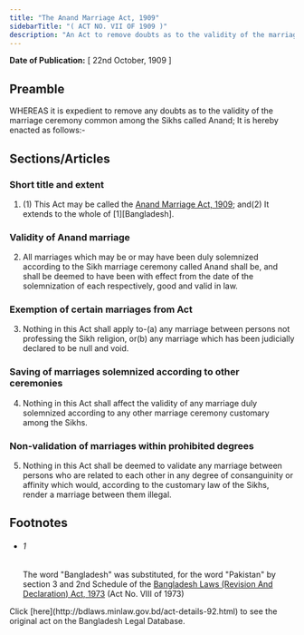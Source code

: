 ```yaml
---
title: "The Anand Marriage Act, 1909"
sidebarTitle: "( ACT NO. VII OF 1909 )"
description: "An Act to remove doubts as to the validity of the marriage ceremony common among the Sikhs called Anand"
---
```


**Date of Publication:** [ 22nd October, 1909 ]

## Preamble

WHEREAS it is expedient to remove any doubts as to the validity of the marriage ceremony common among the Sikhs called Anand; It is hereby enacted as follows:-

## Sections/Articles

### Short title and extent

1. (1) This Act may be called the [Anand Marriage Act, 1909](/act-92.html "Anand Marriage Act, 1909"); and(2) It extends to the whole of [1][Bangladesh].

### Validity of Anand marriage

2. All marriages which may be or may have been duly solemnized according to the Sikh marriage ceremony called Anand shall be, and shall be deemed to have been with effect from the date of the solemnization of each respectively, good and valid in law.

### Exemption of certain marriages from Act

3. Nothing in this Act shall apply to-(a) any marriage between persons not professing the Sikh religion, or(b) any marriage which has been judicially declared to be null and void.

### Saving of marriages solemnized according to other ceremonies

4. Nothing in this Act shall affect the validity of any marriage duly solemnized according to any other marriage ceremony customary among the Sikhs.

### Non-validation of marriages within prohibited degrees

5. Nothing in this Act shall be deemed to validate any marriage between persons who are related to each other in any degree of consanguinity or affinity which would, according to the customary law of the Sikhs, render a marriage between them illegal.

## Footnotes

- ###### 1

  The word "Bangladesh" was substituted, for the word "Pakistan" by section 3 and 2nd Schedule of the [Bangladesh Laws (Revision And Declaration) Act, 1973](/act-430.html "Bangladesh Laws (Revision And Declaration) Act, 1973") (Act No. VIII of 1973)

<Note>
  Click [here](http://bdlaws.minlaw.gov.bd/act-details-92.html) to see the original act on the Bangladesh Legal Database.
</Note>
